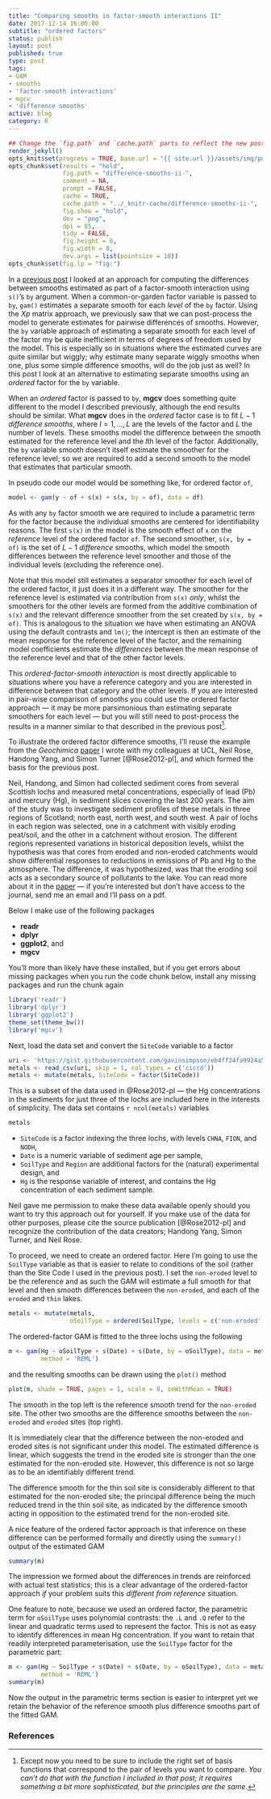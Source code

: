```yaml
--- 
title: "Comparing smooths in factor-smooth interactions II"
date: 2017-12-14 16:00:00
subtitle: "ordered factors"
status: publish
layout: post
published: true
type: post
tags:
- GAM
- smooths
- 'factor-smooth interactions'
- mgcv
- 'difference smooths'
active: blog
category: R
---
```


```r
## Change the `fig.path` and `cache.path` parts to reflect the new post
render_jekyll()
opts_knit$set(progress = TRUE, base.url = "{{ site.url }}/assets/img/posts/", base.dir = "/home/gavin/work/web/jekyll/blog/assets/img/posts/")
opts_chunk$set(results = "hold",
               fig.path = "difference-smooths-ii-", 
               comment = NA,
               prompt = FALSE,
               cache = TRUE,
               cache.path = "../_knitr-cache/difference-smooths-ii-", 
               fig.show = "hold",
               dev = "png",
               dpi = 85,
               tidy = FALSE,
               fig.height = 6,
               fig.width = 8,
               dev.args = list(pointsize = 10))
opts_chunk$set(fig.lp = "fig:")
```

In a [previous post]({{ site.url }}{% post_url 2017-10-10-difference-splines-i %}) I looked at an approach for computing the differences between smooths estimated as part of a factor-smooth interaction using `s()`'s `by` argument. When a common-or-garden factor variable is passed to `by`, `gam()` estimates a separate smooth for each *level* of the `by` factor. Using the $Xp$ matrix approach, we previously saw that we can post-process the model to generate estimates for pairwise differences of smooths. However, the `by` variable approach of estimating a separate smooth for each level of the factor my be quite inefficient in terms of degrees of freedom used by the model. This is especially so in situations where the estimated curves are quite similar but wiggly; why estimate many separate wiggly smooths when one, plus some simple difference smooths, will do the job just as well? In this post I look at an alternative to estimating separate smooths using an *ordered* factor for the `by` variable.

When an *ordered* factor is passed to `by`, **mgcv** does something quite different to the model I described previously, although the end results should be similar. What **mgcv** does in the *ordered* factor case is to fit $L-1$ *difference smooths*, where $l = 1, \dots, L$ are the levels of the factor and $L$ the number of levels. These smooths model the difference between the smooth estimated for the reference level and the $l$th level of the factor. Additionally, the `by` variable smooth doesn't itself estimate the smoother for the reference level; so we are required to add a second smooth to the model that estimates that particular smooth.

In pseudo code our model would be something like, for ordered factor `of`,

```r
model <- gam(y ~ of + s(x) + s(x, by = of), data = df)
```

As with any `by` factor smooth we are required to include a parametric term for the factor because the individual smooths are centered for identifiability reasons. The first `s(x)` in the model is the smooth effect of `x` on the *reference* level of the ordered factor `of`. The second smoother, `s(x, by = of)` is the set of $L-1$ *difference* smooths, which model the smooth differences between the reference level smoother and those of the individual levels (excluding the reference one).

Note that this model still estimates a separator smoother for each level of the ordered factor, it just does it in a different way. The smoother for the reference level is estimated via contribution from `s(x)` *only*, whilst the smoothers for the other levels are formed from the additive combination of `s(x)` and the relevant difference smoother from the set created by `s(x, by = of)`. This is analogous to the situation we have when estimating an ANOVA using the default contrasts and `lm()`; the intercept is then an estimate of the mean response for the reference level of the factor, and the remaining model coefficients estimate the *differences* between the mean response of the reference level and that of the other factor levels.

This *ordered-factor-smooth interaction* is most directly applicable to situations where you have a reference category and you are interested in difference between that category and the other levels. If you are interested in pair-wise comparison of smooths you could use the ordered factor approach --- it may be more parsimonious than estimating separate smoothers for each level --- but you will still need to post-process the results in a manner similar to that described in the previous post[^1].

[^1]: Except now you need to be sure to include the right set of basis functions that correspond to the pair of levels you want to compare. *You can't do that with the function I included in that post; it requires something a bit more sophisticated, but the principles are the same*.

To illustrate the ordered factor difference smooths, I'll reuse the example from the *Geochimica* [paper](http://doi.org/10.1016/j.gca.2010.12.026) I wrote with my colleagues at UCL, Neil Rose, Handong Yang, and Simon Turner [@Rose2012-pl], and which formed the basis for the previous post.

Neil, Handong, and Simon had collected sediment cores from several Scottish lochs and measured metal concentrations, especially of lead (Pb) and mercury (Hg), in sediment slices covering the last 200 years. The aim of the study was to investigate sediment profiles of these metals in three regions of Scotland; north east, north west, and south west. A pair of lochs in each region was selected, one in a catchment with visibly eroding peat/soil, and the other in a catchment without erosion. The different regions represented variations in historical deposition levels, whilst the hypothesis was that cores from eroded and non-eroded catchments would show differential responses to reductions in emissions of Pb and Hg to the atmosphere. The difference, it was hypothesized, was that the eroding soil acts as a secondary source of pollutants to the lake. You can read more about it in the [paper](http://doi.org/10.1016/j.gca.2010.12.026) --- if you're interested but don't have access to the journal, send me an email and I'll pass on a pdf.

Below I make use of the following packages

* **readr**
* **dplyr**
* **ggplot2**, and
* **mgcv**

You'll more than likely have these installed, but if you get errors about missing packages when you run the code chunk below, install any missing packages and run the chunk again

```r
library('readr')
library('dplyr')
library('ggplot2')
theme_set(theme_bw())
library('mgcv')
```

Next, load the data set and convert the `SiteCode` variable to a factor

```r
uri <- 'https://gist.githubusercontent.com/gavinsimpson/eb4ff24fa9924a588e6ee60dfae8746f/raw/geochimica-metals.csv'
metals <- read_csv(uri, skip = 1, col_types = c('ciccd'))
metals <- mutate(metals, SiteCode = factor(SiteCode))
```

This is a subset of the data used in @Rose2012-pl --- the Hg concentrations in the sediments for just three of the lochs are included here in the interests of simplicity. The data set contains `r ncol(metals)` variables

```r
metals
```

* `SiteCode` is a factor indexing the three lochs, with levels `CHNA`, `FION`, and `NODH`,
* `Date` is a numeric variable of sediment age per sample,
* `SoilType` and `Region` are additional factors for the (natural) experimental design, and
* `Hg` is the response variable of interest, and contains the Hg concentration of each sediment sample.

Neil gave me permission to make these data available openly should you want to try this approach out for yourself. If you make use of the data for other purposes, please cite the source publication [@Rose2012-pl] and recognize the contribution of the data creators; Handong Yang, Simon Turner, and Neil Rose.

To proceed, we need to create an ordered factor. Here I'm going to use the `SoilType` variable as that is easier to relate to conditions of the soil (rather than the Site Code I used in the previous post). I set the `non-eroded` level to be the reference and as such the GAM will estimate a full smooth for that level and then smooth differences between the `non-eroded`, and each of the `eroded` and `thin` lakes.

```r
metals <- mutate(metals,
                 oSoilType = ordered(SoilType, levels = c('non-eroded','eroded','thin')))
```

The ordered-factor GAM is fitted to the three lochs using the following

```r
m <- gam(Hg ~ oSoilType + s(Date) + s(Date, by = oSoilType), data = metals,
         method = 'REML')
```

and the resulting smooths can be drawn using the `plot()` method

```r
plot(m, shade = TRUE, pages = 1, scale = 0, seWithMean = TRUE)
```

The smooth in the top left is the reference smooth trend for the `non-eroded` site. The other two smooths are the difference smooths between the `non-eroded` and `eroded` sites (top right).

It is immediately clear that the difference between the non-eroded and eroded sites is not significant under this model. The estimated difference is linear, which suggests the trend in the eroded site is stronger than the one estimated for the non-eroded site. However, this difference is not so large as to be an identifiably different trend.

The difference smooth for the thin soil site is considerably different to that estimated for the non-eroded site; the principal difference being the much reduced trend in the thin soil site, as indicated by the difference smooth acting in opposition to the estimated trend for the non-eroded site.

A nice feature of the ordered factor approach is that inference on these difference can be performed formally and directly using the `summary()` output of the estimated GAM

```r
summary(m)
```

The impression we formed about the differences in trends are reinforced with actual test statistics; this is a clear advantage of the ordered-factor approach *if* your problem suits this *different from reference* situation.

One feature to note, because we used an ordered factor, the parametric term for `oSoilType` uses polynomial contrasts: the `.L` and `.Q` refer to the linear and quadratic terms used to represent the factor. This is not as easy to identify differences in mean Hg concentration. If you want to retain that readily interpreted parameterisation, use the `SoilType` factor for the parametric part:

```r
m <- gam(Hg ~ SoilType + s(Date) + s(Date, by = oSoilType), data = metals,
         method = 'REML')
summary(m)
```

Now the output in the parametric terms section is easier to interpret yet we retain the behavior of the reference smooth plus difference smooths part of the fitted GAM.

### References
